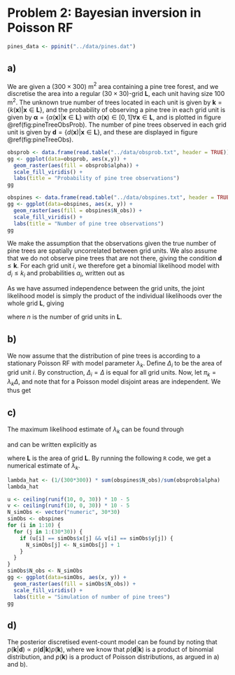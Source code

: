 # Problem 2: Bayesian inversion in Poisson RF

```r
pines_data <- ppinit("../data/pines.dat")
```

## a)

We are given a $(300 \times 300)$ m$^2$ area containing a pine tree forest, and we discretise the area into a regular $(30 \times 30)$-grid $\mathbf{L}$, each unit having size 100 m$^2$. The unknown true number of trees located in each unit is given by $\bm{k} = \{k(\bm{x}) | \bm{x} \in \mathbf{L}\}$, and the probability of observing a pine tree in each grid unit is given by $\bm{\alpha} = \{\alpha(\bm{x}) | \bm{x} \in \mathbf{L}\}$ with $\alpha(\bm{x}) \in [0,1] \forall \bm{x} \in \mathbf{L}$, and is plotted in figure \@ref(fig:pineTreeObsProb). The number of pine trees observed in each grid unit is given by $\bm{d} = \{d(\bm{x}) | \bm{x} \in \mathbf{L}\}$, and these are displayed in figure \@ref(fig:pineTreeObs).

```r
obsprob <- data.frame(read.table("../data/obsprob.txt", header = TRUE))
gg <- ggplot(data=obsprob, aes(x,y)) +
  geom_raster(aes(fill = obsprob$alpha)) +
  scale_fill_viridis() +
  labs(title = "Probability of pine tree observations")
gg
```

```r
obspines <- data.frame(read.table("../data/obspines.txt", header = TRUE))
gg <- ggplot(data=obspines, aes(x, y)) +
  geom_raster(aes(fill = obspines$N_obs)) +
  scale_fill_viridis() +
  labs(title = "Number of pine tree observations")
gg
```

We make the assumption that the observations given the true number of pine trees are spatially uncorrelated between grid units. We also assume that we do not observe pine trees that are not there, giving the condition $\bm{d} \leqslant \bm{k}$. For each grid unit $i$, we therefore get a binomial likelihood model with $d_i \leqslant k_i$ and probabilities $\alpha_i$, written out as

\begin{equation}
[d_i | k_i] \sim p(d_i | k_i) = \binom{k_i}{d_i} \alpha_i^{d_i} (1 - \alpha_i)^{k_i - d_i}.
\end{equation}

As we have assumed independence between the grid units, the joint likelihood model is simply the product of the individual likelihoods over the whole grid $\mathbf{L}$, giving

\begin{equation}
[\bm{d} | \bm{k}] \sim p(\bm{d} | \bm{k}) = \prod_{i=1}^{n} p(d_i | k_i) = \prod_{i=1}^{n} \binom{k_i}{d_i} \alpha_i^{d_i} (1 - \alpha_i)^{k_i - d_i},
\end{equation}

where $n$ is the number of grid units in $\mathbf{L}$.


## b)

We now assume that the distribution of pine trees is according to a stationary Poisson RF with model parameter $\lambda_k$. Define $\Delta_i$ to be the area of grid unit $i$. By construction, $\Delta_i = \Delta$ is equal for all grid units. Now, let $\pi_k = \lambda_k \Delta$, and note that for a Poisson model disjoint areas are independent. We thus get

\begin{equation}
\bm{k} \sim p(\bm{k}) = \prod_{i=1}^{n} \frac{\pi_k^{k_i}}{k_i !} \exp{(-\pi_k)}.
\end{equation}


## c)

The maximum likelihood estimate of $\lambda_k$ can be found through

\begin{equation}
\hat{\lambda}_k = \arg \max_{\lambda_k} \left(\prod_{i=1}^{n} \frac{(\alpha_i \lambda_k \Delta)^{d_i}}{d_i !} \exp{(-\alpha_i \lambda_k \Delta)}\right),
\end{equation}

and can be written explicitly as

\begin{equation}
\hat{\lambda}_k = \frac{1}{|\mathbf{L}} \frac{\sum_{i=1}^{n} d_i}{\sum_{i=1}^{n} \alpha_i},
\end{equation}

where $\mathbf{L}$ is the area of grid $\mathbf{L}$. By running the following `R` code, we get a numerical estimate of $\lambda_k$.

```r
lambda_hat <- (1/(300*300)) * sum(obspines$N_obs)/sum(obsprob$alpha)
lambda_hat
```

```r
u <- ceiling(runif(10, 0, 30)) * 10 - 5
v <- ceiling(runif(10, 0, 30)) * 10 - 5
N_simObs <- vector("numeric", 30*30)
simObs <- obspines
for (i in 1:10) {
  for (j in 1:(30*30)) {
    if (u[i] == simObs$x[j] && v[i] == simObs$y[j]) {
      N_simObs[j] <- N_simObs[j] + 1
    }
  }
}
simObs$N_obs <- N_simObs
gg <- ggplot(data=simObs, aes(x, y)) +
  geom_raster(aes(fill = simObs$N_obs)) +
  scale_fill_viridis() +
  labs(title = "Simulation of number of pine trees")
gg
```


## d)

The posterior discretised event-count model can be found by noting that $p(\bm{k} | \bm{d}) \propto p(\bm{d} | \bm{k}) p(\bm{k})$, where we know that $p(\bm{d} | \bm{k})$ is a product of binomial distribution, and $p(\bm{k})$ is a product of Poisson distributions, as argued in a) and b).

